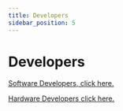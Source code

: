 ```yaml
---
title: Developers
sidebar_position: 5
---
```


# Developers

[Software Developers, click here.](<docs\Developers\Software Developers\developersSE.mdx>)

[Hardware Developers click here.](<docs\Developers\Hardware Developers\developersHE.mdx>)